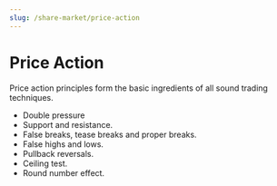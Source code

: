 ```yaml
---
slug: /share-market/price-action
---
```


# Price Action

Price action principles form the basic ingredients of all sound trading techniques.

- Double pressure
- Support and resistance.
- False breaks, tease breaks and proper breaks.
- False highs and lows.
- Pullback reversals.
- Ceiling test.
- Round number effect. 
